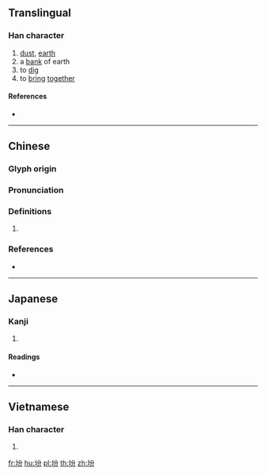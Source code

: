 {{character info/new}}
==Translingual==

===Han character===
{{Han char|rn=32|rad=土|as=04|sn=7|four=48127|canj=GCSH|ids=⿰土分}}

# [[dust]], [[earth]]
# a [[bank]] of earth
# to [[dig]]
# to [[bring]] [[together]]

====References====
* {{Han ref|kx=0225.080|dkj=04925|dj=0460.010|hdz=10424.030|uh=574B|ud=22347|bh=CAAE|bd=51886}}

----

==Chinese==
{{zh-forms}}

===Glyph origin===
{{Han etym}}

===Pronunciation===
{{zh-pron
|m=fèn
|c=fan5,fan6,ban6
|mc=y
|oc=y
|cat=
}}

===Definitions===
{{zh-hanzi}}

# {{rfdef|zh}}

===References===
* {{R:yue:mfccd}}

----

==Japanese==

===Kanji===
{{ja-kanji|grade=|rs=土04}}

# {{defn|lang=ja|sort=土04}}

====Readings====
* {{ja-readings|on=[[ふん]] (fun), [[ほん]] (hon), [[ぼん]] (bon)|kun=[[ちり]] (chiri), [[ふりかける]] (furikakeru), [[かきまぜるつつみ]] (kakimazerutsutsumi)}}

----

==Vietnamese==

===Han character===
{{vi-hantu|[[phân]]|rs=土04}}

# {{defn|lang=vi|sort=土04}}

[[fr:坋]]
[[hu:坋]]
[[pl:坋]]
[[th:坋]]
[[zh:坋]]